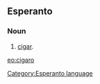 ==Esperanto==
===Noun===
# [[cigar]].

[[eo:cigaro]]
[[Category:Esperanto language]]
{{Universala Vortaro}}